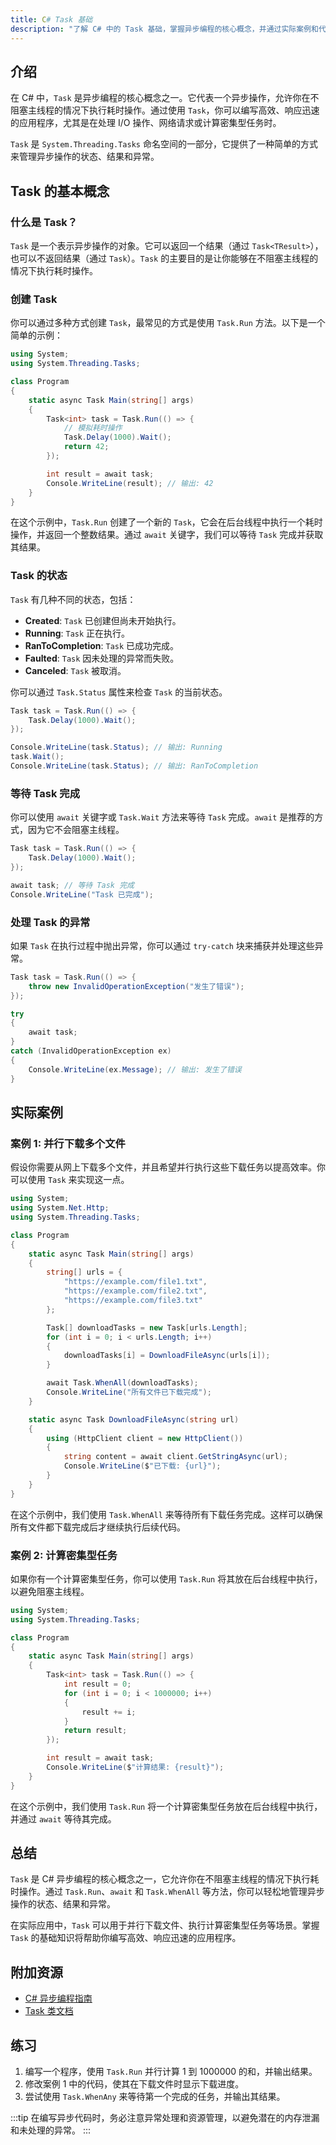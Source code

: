 ```yaml
---
title: C# Task 基础
description: "了解 C# 中的 Task 基础，掌握异步编程的核心概念，并通过实际案例和代码示例深入理解其应用。"
---
```


## 介绍

在 C# 中，`Task` 是异步编程的核心概念之一。它代表一个异步操作，允许你在不阻塞主线程的情况下执行耗时操作。通过使用 `Task`，你可以编写高效、响应迅速的应用程序，尤其是在处理 I/O 操作、网络请求或计算密集型任务时。

`Task` 是 `System.Threading.Tasks` 命名空间的一部分，它提供了一种简单的方式来管理异步操作的状态、结果和异常。

## Task 的基本概念

### 什么是 Task？

`Task` 是一个表示异步操作的对象。它可以返回一个结果（通过 `Task<TResult>`），也可以不返回结果（通过 `Task`）。`Task` 的主要目的是让你能够在不阻塞主线程的情况下执行耗时操作。

### 创建 Task

你可以通过多种方式创建 `Task`，最常见的方式是使用 `Task.Run` 方法。以下是一个简单的示例：

```csharp
using System;
using System.Threading.Tasks;

class Program
{
    static async Task Main(string[] args)
    {
        Task<int> task = Task.Run(() => {
            // 模拟耗时操作
            Task.Delay(1000).Wait();
            return 42;
        });

        int result = await task;
        Console.WriteLine(result); // 输出: 42
    }
}
```

在这个示例中，`Task.Run` 创建了一个新的 `Task`，它会在后台线程中执行一个耗时操作，并返回一个整数结果。通过 `await` 关键字，我们可以等待 `Task` 完成并获取其结果。

### Task 的状态

`Task` 有几种不同的状态，包括：

- **Created**: `Task` 已创建但尚未开始执行。
- **Running**: `Task` 正在执行。
- **RanToCompletion**: `Task` 已成功完成。
- **Faulted**: `Task` 因未处理的异常而失败。
- **Canceled**: `Task` 被取消。

你可以通过 `Task.Status` 属性来检查 `Task` 的当前状态。

```csharp
Task task = Task.Run(() => {
    Task.Delay(1000).Wait();
});

Console.WriteLine(task.Status); // 输出: Running
task.Wait();
Console.WriteLine(task.Status); // 输出: RanToCompletion
```

### 等待 Task 完成

你可以使用 `await` 关键字或 `Task.Wait` 方法来等待 `Task` 完成。`await` 是推荐的方式，因为它不会阻塞主线程。

```csharp
Task task = Task.Run(() => {
    Task.Delay(1000).Wait();
});

await task; // 等待 Task 完成
Console.WriteLine("Task 已完成");
```

### 处理 Task 的异常

如果 `Task` 在执行过程中抛出异常，你可以通过 `try-catch` 块来捕获并处理这些异常。

```csharp
Task task = Task.Run(() => {
    throw new InvalidOperationException("发生了错误");
});

try
{
    await task;
}
catch (InvalidOperationException ex)
{
    Console.WriteLine(ex.Message); // 输出: 发生了错误
}
```

## 实际案例

### 案例 1: 并行下载多个文件

假设你需要从网上下载多个文件，并且希望并行执行这些下载任务以提高效率。你可以使用 `Task` 来实现这一点。

```csharp
using System;
using System.Net.Http;
using System.Threading.Tasks;

class Program
{
    static async Task Main(string[] args)
    {
        string[] urls = {
            "https://example.com/file1.txt",
            "https://example.com/file2.txt",
            "https://example.com/file3.txt"
        };

        Task[] downloadTasks = new Task[urls.Length];
        for (int i = 0; i < urls.Length; i++)
        {
            downloadTasks[i] = DownloadFileAsync(urls[i]);
        }

        await Task.WhenAll(downloadTasks);
        Console.WriteLine("所有文件已下载完成");
    }

    static async Task DownloadFileAsync(string url)
    {
        using (HttpClient client = new HttpClient())
        {
            string content = await client.GetStringAsync(url);
            Console.WriteLine($"已下载: {url}");
        }
    }
}
```

在这个示例中，我们使用 `Task.WhenAll` 来等待所有下载任务完成。这样可以确保所有文件都下载完成后才继续执行后续代码。

### 案例 2: 计算密集型任务

如果你有一个计算密集型任务，你可以使用 `Task.Run` 将其放在后台线程中执行，以避免阻塞主线程。

```csharp
using System;
using System.Threading.Tasks;

class Program
{
    static async Task Main(string[] args)
    {
        Task<int> task = Task.Run(() => {
            int result = 0;
            for (int i = 0; i < 1000000; i++)
            {
                result += i;
            }
            return result;
        });

        int result = await task;
        Console.WriteLine($"计算结果: {result}");
    }
}
```

在这个示例中，我们使用 `Task.Run` 将一个计算密集型任务放在后台线程中执行，并通过 `await` 等待其完成。

## 总结

`Task` 是 C# 异步编程的核心概念之一，它允许你在不阻塞主线程的情况下执行耗时操作。通过 `Task.Run`、`await` 和 `Task.WhenAll` 等方法，你可以轻松地管理异步操作的状态、结果和异常。

在实际应用中，`Task` 可以用于并行下载文件、执行计算密集型任务等场景。掌握 `Task` 的基础知识将帮助你编写高效、响应迅速的应用程序。

## 附加资源

- [C# 异步编程指南](https://docs.microsoft.com/zh-cn/dotnet/csharp/programming-guide/concepts/async/)
- [Task 类文档](https://docs.microsoft.com/zh-cn/dotnet/api/system.threading.tasks.task?view=net-6.0)

## 练习

1. 编写一个程序，使用 `Task.Run` 并行计算 1 到 1000000 的和，并输出结果。
2. 修改案例 1 中的代码，使其在下载文件时显示下载进度。
3. 尝试使用 `Task.WhenAny` 来等待第一个完成的任务，并输出其结果。

:::tip
在编写异步代码时，务必注意异常处理和资源管理，以避免潜在的内存泄漏和未处理的异常。
:::